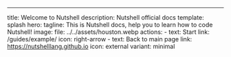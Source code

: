 ---
title: Welcome to Nutshell
description: Nutshell official docs
template: splash
hero:
  tagline: This is Nutshell docs, help you to learn how to code Nutshell!
  image:
    file: ../../assets/houston.webp
  actions:
    - text: Start
      link: /guides/example/
      icon: right-arrow
    - text: Back to main page
      link: https://nutshelllang.github.io
      icon: external
      variant: minimal
